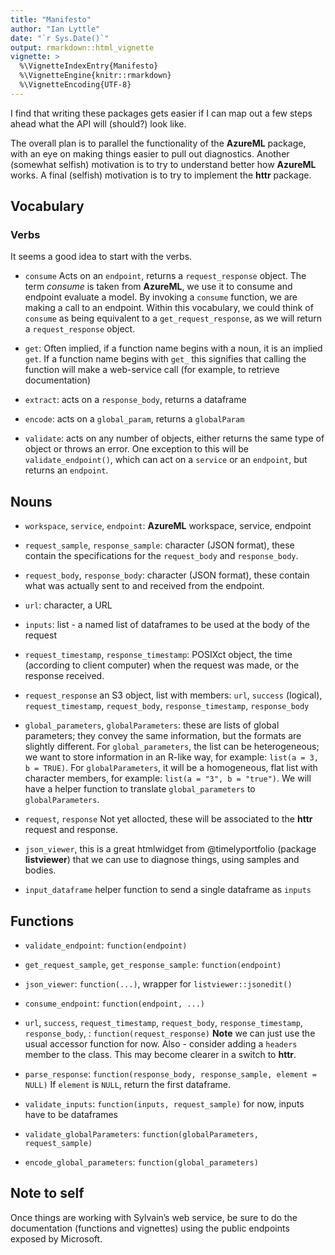 ```yaml
---
title: "Manifesto"
author: "Ian Lyttle"
date: "`r Sys.Date()`"
output: rmarkdown::html_vignette
vignette: >
  %\VignetteIndexEntry{Manifesto}
  %\VignetteEngine{knitr::rmarkdown}
  %\VignetteEncoding{UTF-8}
---
```


I find that writing these packages gets easier if I can map out a few steps ahead what the API will (should?) look like.

The overall plan is to parallel the functionality of the **AzureML** package, with an eye on making things easier to pull out diagnostics. Another (somewhat selfish) motivation is to try to understand better how **AzureML** works. A final (selfish) motivation is to try to implement the **httr** package.

## Vocabulary

### Verbs

It seems a good idea to start with the verbs.

- `consume` Acts on an `endpoint`, returns a `request_response` object. The term *consume* is taken from **AzureML**, we use it to consume and endpoint evaluate a model. By invoking a `consume` function, we are making a call to an endpoint. Within this vocabulary, we could think of `consume` as being equivalent to a `get_request_response`, as we will return a `request_response` object.
  
- `get`: Often implied, if a function name begins with a noun, it is an implied `get`. If a function name begins with `get_` this signifies that calling the function will make a web-service call (for example, to retrieve documentation)

- `extract`: acts on a `response_body`, returns a dataframe

- `encode`: acts on a `global_param`, returns a `globalParam`

- `validate`: acts on any number of objects, either returns the same type of object or throws an error. One exception to this will be `validate_endpoint()`, which can act on a `service` or an `endpoint`, but returns an `endpoint`.

## Nouns

- `workspace`, `service`, `endpoint`: **AzureML** workspace, service, endpoint

- `request_sample`, `response_sample`: character (JSON format), these contain the specifications for the `request_body` and `response_body`.

- `request_body`, `response_body`: character (JSON format), these contain what was actually sent to and received from the endpoint.

- `url`: character, a URL

- `inputs`: list - a named list of dataframes to be used at the body of the request

- `request_timestamp`, `response_timestamp`: POSIXct object, the time (according to client computer) when the request was made, or the response received.

- `request_response` an S3 object, list with members: `url`, `success` (logical), `request_timestamp`, `request_body`, `response_timestamp`, `response_body`

- `global_parameters`, `globalParameters`: these are lists of global parameters; they convey the same information, but the formats are slightly different. For `global_parameters`, the list can be heterogeneous; we want to store information in an R-like way, for example: `list(a = 3, b = TRUE)`. For `globalParameters`, it will be a homogeneous, flat list with character members, for example: `list(a = "3", b = "true")`. We will have a helper function to translate `global_parameters` to `globalParameters`. 

- `request`, `response` Not yet allocted, these will be associated to the **httr** request and response.
  
- `json_viewer`, this is a great htmlwidget from @timelyportfolio (package **listviewer**) that we can use to diagnose things, using samples and bodies. 

- `input_dataframe` helper function to send a single dataframe as `inputs`

## Functions

- `validate_endpoint`: `function(endpoint)` 

- `get_request_sample`, `get_response_sample`: `function(endpoint)`

- `json_viewer`: `function(...)`, wrapper for `listviewer::jsonedit()`

- `consume_endpoint`: `function(endpoint, ...)`

- `url`, `success`, `request_timestamp`, `request_body`, `response_timestamp`, `response_body`, : `function(request_response)` **Note** we can just use the usual accessor function for now. Also - consider adding a `headers` member to the class. This may become clearer in a switch to **httr**.

- `parse_response`: `function(response_body, response_sample, element = NULL)` If `element` is `NULL`, return the first dataframe.

- `validate_inputs`: `function(inputs, request_sample)` for now, inputs have to be dataframes

- `validate_globalParameters`: `function(globalParameters, request_sample)`

- `encode_global_parameters`: `function(global_parameters)`

## Note to self

Once things are working with Sylvain's web service, be sure to do the documentation (functions and vignettes) using the public endpoints exposed by Microsoft.





